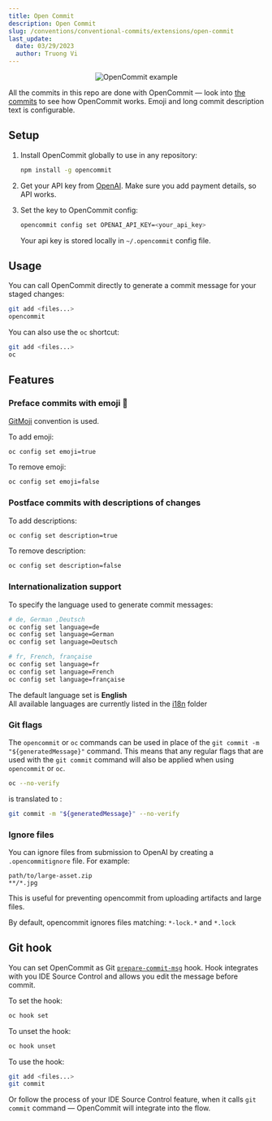 ```yaml
---
title: Open Commit
description: Open Commit
slug: /conventions/conventional-commits/extensions/open-commit
last_update:
  date: 03/29/2023
  author: Truong Vi
---
```


<div align="center">
    <img src="https://raw.githubusercontent.com/di-sukharev/opencommit/HEAD/.github/opencommit-example.png" alt="OpenCommit example"/>
</div>

All the commits in this repo are done with OpenCommit — look into [the commits](https://github.com/di-sukharev/opencommit/commit/eae7618d575ee8d2e9fff5de56da79d40c4bc5fc) to see how OpenCommit works. Emoji and long commit description text is configurable.

## Setup

1. Install OpenCommit globally to use in any repository:

   ```sh
   npm install -g opencommit
   ```

2. Get your API key from [OpenAI](https://platform.openai.com/account/api-keys). Make sure you add payment details, so API works.

3. Set the key to OpenCommit config:

   ```sh
   opencommit config set OPENAI_API_KEY=<your_api_key>
   ```

   Your api key is stored locally in `~/.opencommit` config file.

## Usage

You can call OpenCommit directly to generate a commit message for your staged changes:

```sh
git add <files...>
opencommit
```

You can also use the `oc` shortcut:

```sh
git add <files...>
oc
```

## Features

### Preface commits with emoji 🤠

[GitMoji](https://gitmoji.dev/) convention is used.

To add emoji:

```sh
oc config set emoji=true
```

To remove emoji:

```sh
oc config set emoji=false
```

### Postface commits with descriptions of changes

To add descriptions:

```sh
oc config set description=true
```

To remove description:

```sh
oc config set description=false
```

### Internationalization support

To specify the language used to generate commit messages:

```sh
# de, German ,Deutsch
oc config set language=de
oc config set language=German
oc config set language=Deutsch

# fr, French, française
oc config set language=fr
oc config set language=French
oc config set language=française
```
The default language set is **English**  
All available languages are currently listed in the [i18n](https://github.com/di-sukharev/opencommit/tree/master/src/i18n) folder

### Git flags

The `opencommit` or `oc` commands can be used in place of the `git commit -m "${generatedMessage}"` command. This means that any regular flags that are used with the `git commit` command will also be applied when using `opencommit` or `oc`.

```sh
oc --no-verify
```

is translated to :

```sh
git commit -m "${generatedMessage}" --no-verify
```

### Ignore files
You can ignore files from submission to OpenAI by creating a `.opencommitignore` file. For example:

```ignorelang
path/to/large-asset.zip
**/*.jpg
```

This is useful for preventing opencommit from uploading artifacts and large files.

By default, opencommit ignores files matching: `*-lock.*` and `*.lock`

## Git hook

You can set OpenCommit as Git [`prepare-commit-msg`](https://git-scm.com/docs/githooks#_prepare_commit_msg) hook. Hook integrates with you IDE Source Control and allows you edit the message before commit.

To set the hook:

```sh
oc hook set
```

To unset the hook:

```sh
oc hook unset
```

To use the hook:

```sh
git add <files...>
git commit
```

Or follow the process of your IDE Source Control feature, when it calls `git commit` command — OpenCommit will integrate into the flow.